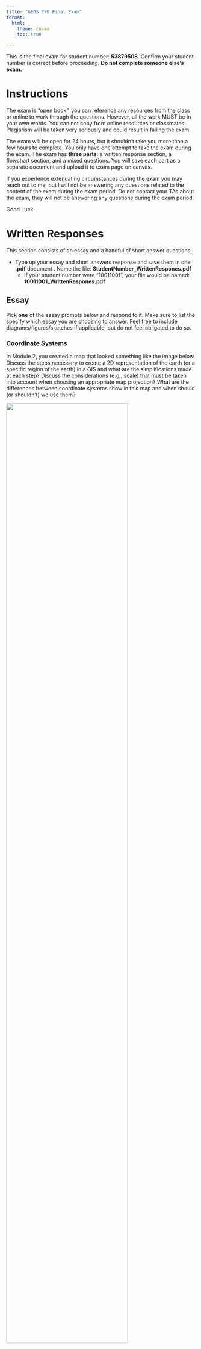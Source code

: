 ```yaml
---
title: "GEOS 270 Final Exam"
format:
  html:
    theme: cosmo
    toc: true

---
```



This is the final exam for student number: **53879508**.  Confirm your student number is correct before proceeding.  **Do not complete someone else's exam.** 


# Instructions

The exam is "open book", you can reference any resources from the class or online to work through the questions. However, all the work MUST be in your own words. You can not copy from online resources or classmates. Plagiarism will be taken very seriously and could result in failing the exam.

The exam will be open for 24 hours, but it shouldn't take you more than a few hours to complete.  You only have one attempt to take the exam during the exam.  The exam has **three parts**: a written response section, a flowchart section, and a mixed questions.  You will save each part as a separate document and upload it to exam page on canvas.

If you experience extenuating circumstances during the exam you may reach out to me, but I will not be answering any questions related to the content of the exam during the exam period. Do not contact your TAs about the exam, they will not be answering any questions during the exam period.

Good Luck!


# Written Responses

This section consists of an essay and a handful of short answer questions.

* Type up your essay and short answers response and save them in one **.pdf** document .  Name the file: **StudentNumber_WrittenRespones.pdf**
    * If your student number were "10011001", your file would be named: **10011001_WrittenRespones.pdf**


## Essay

Pick **one** of the essay prompts below and respond to it.  Make sure to list the specify which essay you are choosing to answer.  Feel free to include diagrams/figures/sketches if applicable, but do not feel obligated to do so.



### Coordinate Systems

In Module 2, you created a map that looked something like the image below. Discuss the steps necessary to create a 2D representation of the earth (or a specific region of the earth) in a GIS and what are the simplifications made at each step?  Discuss the considerations (e.g., scale) that must be taken into account when choosing an appropriate map projection?  What are the differences between coordinate systems show in this map and when should (or shouldn't) we use them?

![](images/Coordinate_System_Comparison.png){width=80%}








### Data Models

In Module 4, you assessed the relationship between housing cost and vegetation cover and created a map that looked something like the image below.  Discuss the key differences between raster and vector data; what type(s) of phenomena they are best suited to represent, and what does the term 'resolution' describe in the context of these data models, and how is resolution related to, and different from, the concept of scale?  How did you make use of both raster and vector data to investigate the relationship between housing cost and vegetation cover in Vancouver?

![](images/Van_NDVI_Map.png){width=80%}








## Short Answer

You can answer these questions briefly in sentence or bullet point format.




### Normalization


What is the data normalization? When/why might you want do it? List two examples from lab where we normalized data and why we needed to do it?






### Vector Tools

Compare and contrast the clip and intersect tools.  Which of these tools (clip or intersect) did we use to identify the population at risk from a Tsunami in Port Alberni?  Could we have used the other tool (clip or intersect) instead?






### Spatial Patterns

In lecture I contrasted agricultural systems (e.g., a corn field) with natural systems (e.g., a tundra ecosystem) when describing how we measure similarity or dissimilarity across space.  What were the terms used to describe similarity or dissimilarity across space?  Which one would best describe a corn field and which would better describe a tundra ecosystem and why?






### Select by Attribute

The table below contains a list records for different trees in an area.  The select by attribute tool can be used to query records in a table. For example, if I needed to find all the maple trees , I could select:\n\n<p><strong>Where:</strong> Species = Maple</p>




How would you use the select by attribute tool in ArcGIS Pro to select all the dogwood and pine trees over 5 m tall from the table above? Write out the query as it would be structured in the select by attribute tool, you can see the text above for a hint on how to format your answer. How many records would your query return?


|   A   | B | C |
|-------|--:|--:|
|Dogwood|  5| 50|
|Dogwood|  6| 75|
|Pine   | 20| 35|
|Pine   | 25| 45|
|Oak    | 10| 30|
|Maple  | 35| 60|







### Resolution vs. File Size
    
You have two raster images that cover the exact same area (same extent).  Raster image 'A' is a DEM (one band) and a cell size of 100 m.  Raster image 'B' is an RGB color image (three bands) and a cell size of 25 m.  If raster A has a file size of 10 mb (megabytes), what is the approximate file size of layer B in mb?",







# Flowchart 

Create a flow chart outlining how you would use GIS to answer the following prompt. Either draw your flowchart by hand, use this [online tool](https://app.diagrams.net/), or use another software package (eg. power point, etc.) and upload it here. Use appropriate symbology to differentiate between layers (inputs/ intermediate layers /outputs) and processes and use arrows to connect them. You can include a written response as well to further explain steps/choices in your model if you wish.

* Save the file as either a .pdf, png, or jpg and name it as follows: **StudentNumber_Flowchart.pdf**
  * If your student number were "10011001", your file would be named: **10011001_FlowChart.pdf**, **10011001_FlowChart.png**, or **10011001_FlowChart.jpg**, depending on the file type you chose.
* Make sure to upload the flowchart as a separate file.  Do not include it in your written answers or it **will not be marked**.



### Locations for an Ecotourism Resort

An investor wishes to develop a new eco-tourism resort for wildlife sightseeing in Northern BC. You have been hired as a GIS consultant to identify several candidate areas for building the resort. The ideal location must meet the following criteria:

* Within 50 km of an air strip, but more than 15 km from one.
* Within wolf, grizzly bear, and caribou's geographic ranges.
* On privately owned land (i.e. not First Nations or Government).
* Within low slope areas (slope < 5%).
* Below 2000m elevation.

You have the following data to work with. Create a flowchart to show how you would go about identifying potential resort locations.



|     A      |   B   | C  |         D          |                            E                             |
|------------|-------|----|--------------------|----------------------------------------------------------|
|Airstrips   |Points |.csv|WGS 1984            |Locations of existing air strips                          |
|DEM         |Raster |.tif|BC Albers Equal Area|Elevation                                                 |
|Wolf        |Polygon|.shp|BC Albers Equal Area|Wolf Population Range                                     |
|Bear        |Polygon|.shp|BC Albers Equal Area|Grizzly Population RangeBlack Bear Population Range       |
|Caribou     |Polygon|.shp|BC Albers Equal Area|Caribou Population Range                                  |
|Land Parcels|Polygon|.shp|BC Albers Equal Area|Land Ownership Type(First Nations / Government / Private) |







# Mixed Questions

For these questions, download the answer sheet for your exam, which can be found [here](https://github.com/GEOS270/FinalExam/raw/main/sheets/53879508_AnswerSheet.zip).  

* It is **very important** make sure the file is named and formatted properly **before** you upload it.  
    * It should be formatted as follows: **StudentNumber_AnswerSheet.csv** .  
    * If your student number were "10011001", your file would be named: **10011001_AnswerSheet.csv**
  
* **Do not** upload the answer sheet as a .numbers, .xls, or any other type of file.   Only upload a .csv file for your answer sheet.
    * Canvas will convert .numbers, .xls, etc to a .pdf and which cannot be graded automatically.  
    * Answer sheets that cannot be graded automatically will incur a significant penalty.

* The answer sheet file is already named and formatted properly for you, but if you accidentally save in a different format need help exporting a .csv file, you can refer to the following instructions:
    * For the [Numbers](https://support.apple.com/en-ca/guide/numbers/tan3b922d4ad/mac) application on a Mac 
    * For [Excel](https://support.microsoft.com/en-au/office/save-a-workbook-to-text-format-txt-or-csv-3e9a9d6c-70da-4255-aa28-fcacf1f081e6) on Windows.





## Matching

Match the numbered items to the values from the answer bank.  Some answers may be used more than once.  Only type the letter corresponding to you choice on your answer sheet.  **Do not** type out the full word, only type the letter corresponding to the answer.  Answers are not case sensitive.

**1**	
Match the following data to their corresponding measurement scale:

Answer Bank: **a** Nominal	**b** Ordinal	**c** Interval	**d** Ratio	

 * **1.0**	
Tree Species


 * **1.1**	
Letter Grade (e.g. A/B/C)


 * **1.2**	
IQ Score


 * **1.3**	
Temperature (Kelvin)


 * **1.4**	
Colors


 * **1.5**	
Monthly Income


 * **1.6**	
Dog Size (Small/Medium/Large)


 * **1.7**	
Temperature (Fahrenheit)




## Fill in the Blanks

Enter the words or phrases that best complete the statement.  Blanks are labelled with with an numeric code in brackets (e.g., [11.1]) which has a corresponding slot in your answer sheet.  Spelling does not need to be exact, but **make sure** to type out acronyms/abbreviations. For example, if the answer is *Geographic Information Science* but you entered **GIS**, your answer will be marked as incorrect.

**2**	
Random sampling is a/an [  <sub>2.0</sub>  ] method for collecting spatial information.  Stratified random sampling and cluster sampling are [  <sub>2.1</sub>  ] methods for collecting spatial information that are designed to help address some of the downsides of random sampling.

**3**	
[  <sub>3.0</sub>  ] is a branch of [  <sub>3.1</sub>  ] that deals with the nature of right and wrong.

**4**	
An attribute [  <sub>4.0</sub>  ] contains non-spatial data, that is linked to spatial data using an [  <sub>4.1</sub>  ].

**5**	
Resolution is a branch of your [  <sub>5.0</sub>  ], scale is a property of your [  <sub>5.1</sub>  ].

**6**	
[  <sub>6.0</sub>  ] is a technique that assigns spatial [  <sub>6.1</sub>  ] to text-based descriptions of locations (eg. street addresses).

**7**	
Metadata is [  <sub>7.0</sub>  ] about [  <sub>7.1</sub>  ].

**8**	
Spatial [  <sub>8.0</sub>  ] is the process of estimating the values between point observations to create a continuous surface. A common method known as [  <sub>8.1</sub>  ] uses a function to estimate cell values based on their proximity to a set of known point observations.



## Multiple Choice

Type the letter corresponding to you choice on your answer sheet.  **Do not** type out the full word, only type the letter corresponding to the answer.  Answers are not case sensitive.

**9.0**	
These chart/plots are best suited for showing the distribution of a continuous variable:

* **a** Line Charts
* **b** Histograms
* **c** Box Plots
* **d** Scatter Plots
* **e** Bar Charts


**10.0**	
These chart/plots are best suited for showing the frequency distribution of a discrete variable

* **a** Line Charts
* **b** Histograms
* **c** Box Plots
* **d** Scatter Plots
* **e** Bar Charts


**11.0**	
When making a map of global population density, you should use this type of projection to ensure accurate calculations:

* **a** Universal Transverse Mercator
* **b** Equal Area
* **c** Conformal Cylindrical
* **d** Equidistant Azimuthal
* **e** Conformal Conic


**12.0**	
This metric gives us a sense of the dispersion in a data set, but it is not influenced by outliers.

* **a** Dispersion Index
* **b** Range
* **c** Standard Deviation
* **d** Mean
* **e** Inter-Quartile Range


**13.0**	
Dr. John Snow's analysis of the 1854 cholera outbreak in London was a foundational study in the field of:

* **a** Epistemology
* **b** GIS
* **c** Cartography
* **d** Epidemiology
* **e** Ecology


**14.0**	
This issue arises when we assume we can take data presented in aggregate and aggregate it again at a higher level.

* **a** Aggregation Error
* **b** Atomistic Fallacy
* **c** Modifiable Aerial Unit Problem
* **d** Extrapolation Error
* **e** Ecological Fallacy


**15.0**	
These chart/plots are best suited for showing the relationship between two variables:

* **a** Bar Charts
* **b** Line Charts
* **c** Scatter Plots
* **d** Box Plots
* **e** Histograms




## True False

Type the letter corresponding to you choice on your answer sheet.  **Do not** type out the full word, only type the letter corresponding to the answer.  Answers are not case sensitive.

**16.0**	
K-means is a type of unsupervised classification method.

* **a** False
* **b** True


**17.0**	
Tobler's law applies to spatial patterns, but it does not apply to temporal patterns.

* **a** True
* **b** False


**18.0**	
Box plots are well suited for looking at the spread of values within different classes.

* **a** True
* **b** False


**19.0**	
The first computer based geographic information system was invented in the United States.

* **a** True
* **b** False


**20.0**	
Neural Networks are a type of unsupervised classification method.

* **a** True
* **b** False



